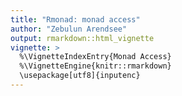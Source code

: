 ```yaml
---
title: "Rmonad: monad access"
author: "Zebulun Arendsee"
output: rmarkdown::html_vignette
vignette: >
  %\VignetteIndexEntry{Monad Access}
  %\VignetteEngine{knitr::rmarkdown}
  \usepackage[utf8]{inputenc}
---
```

